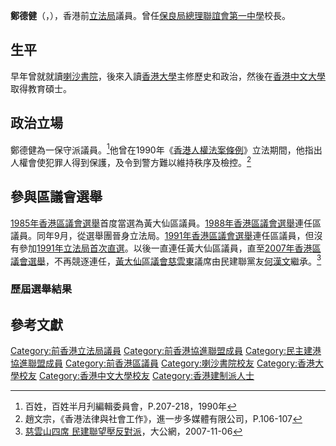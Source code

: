 {{Infobox_officeholder
| name = 鄭德健
|native_name      = Michael Cheng Tak-kin
| native_name_lang = en
| honorific-suffix = 
| image name = 
| width = 
| caption = 
| office2        = [[黃大仙區議會|黃大仙區議會]]議員
| constituency2  = 慈雲山南
| term_start2    = 1985年3月8日
| term_end2      = 1994年9月30日
| constituency3  = 慈雲南
| term_start3    = 1994年10月1日
| term_end3      = 1999年12月31日 
| constituency4  = [[慈雲東|慈雲東]]
| term_start4    = 2000年1月1日
| term_end4      = 2007年12月31日
| successor4     = 何漢文
|profession       = 
| image=
| office1 = [[立法局|香港立法局議員]]
| term_start1 = 1988年10月12日
| term_end1 = 1991年8月22日
| constituency1 = [[九龍東選區|黃大仙選舉團]]
| predecessor1 = [[林鉅成|林鉅成]]
| birth_date={{birth year and age|1938}}
| birth_place={{HKG-1910}}
| death_date=
| death_place=
| spouse =
| party=[[香港勵進會|勵進會]]（1980年代）<br>{{LDF/short}}（1990年－1997年）<br>{{HKPA/short}}（1997年－2005年）<br>{{DAB/short}}（2005年－）
}}
'''鄭德健'''{{JP}}（{{lang-en|Michael Cheng Tak-kin}}，{{bd|1938年}}），香港前[[立法局|立法局]]議員。曾任[[保良局總理聯誼會第一中學|保良局總理聯誼會第一中學]]校長。

==生平==
早年曾就就讀[[喇沙書院|喇沙書院]]，後來入讀[[香港大學|香港大學]]主修歷史和政治，然後在[[香港中文大學|香港中文大學]]取得教育碩士。

==政治立場==
鄭德健為一保守派議員。<ref>百姓，百姓半月刋編輯委員會，P.207-218，1990年</ref>他曾在1990年《[[香港人權法案條例|香港人權法案條例]]》立法期間，他指出人權會使犯罪人得到保護，及令到警方難以維持秩序及檢控。<ref>趙文宗，《香港法律與社會工作》，進一步多媒體有限公司，P.106-107</ref>

==參與區議會選舉==
[[1985年香港區議會選舉|1985年香港區議會選舉]]首度當選為黃大仙區議員。[[1988年香港區議會選舉|1988年香港區議會選舉]]連任區議員。同年9月，從選舉團晉身立法局。[[1991年香港區議會選舉|1991年香港區議會選舉]]連任區議員，但沒有參加[[1991年香港立法局選舉|1991年立法局首次直選]]。以後一直連任黃大仙區議員，直至[[2007年香港區議會選舉|2007年香港區議會選舉]]，不再競逐連任，[[黃大仙區議會|黃大仙區議會]][[慈雲東|慈雲東]]議席由民建聯黨友[[何漢文|何漢文]]繼承。<ref>[http://202.55.1.83/news/07/11/06/GW-819457.htm 慈雲山四席 民建聯望壓反對派]，大公網，2007-11-06</ref>

===歷屆選舉結果===
{{Election box begin |名稱=[[2003年香港區議會選舉結果#黃大仙區|2003年黃大仙區議會慈雲東選區]]}}
{{Election box candidate with party link
  |政黨   = 民主黨
  |編號   = ①
  |候選人 = 黃楚珊
  |票數   = 1,525
  |百分比 = 42.51
  |增減   = 
}}
{{Election box candidate with party link
  |政黨   = 港進聯
  |編號   = ②
  |候選人 = '''鄭德健'''
  |票數   = '''2,062'''
  |百分比 = '''57.49'''
  |增減   = 不適用
  |當選   = yes
}}
{{Election box majority
  |票數   = 537
  |百分比 = 14.97
  |增減   =  
}}
{{Election box end}}

{{Election box begin |名稱=[[1999年香港區議會選舉結果#黃大仙區|1999年黃大仙區議會慈雲東選區]]}}
{{Election box candidate with party link
  |政黨   = 港進聯
  |編號   = ①
  |候選人 = '''鄭德健'''
  |票數   = '''1,680'''
  |百分比 = '''77.24'''
  |增減   = 不適用
  |當選   = yes
}}
{{Election box candidate with party link
  |政黨   = 獨立
  |編號   = ②
  |候選人 = 霍佩儀
  |票數   = 495
  |百分比 = 22.76
  |增減   = 
}}
{{Election box majority
  |票數   = 1,185
  |百分比 = 54.48
  |增減   =  
}}
{{Election box end}}

{{Election box begin |名稱=[[1994年香港區議會選舉#黃大仙區|1994年黃大仙區議會慈雲南選區]]}}
{{Election box candidate with party link
  |政黨   = 自民聯
  |候選人 = '''鄭德健'''
  |票數   = '''自動當選'''
  |百分比 = 不適用
  |增減   = 不適用
  |當選   = yes
}}
{{Election box end}}

{{Election box begin |名稱=[[1991年香港區議會選舉#黃大仙區|1991年黃大仙區議會慈雲山南選區]]}}
{{Election box candidate with party link
  |政黨   = 自民聯
  |候選人 = '''鄭德健'''
  |票數   = '''1,906'''
  |百分比 = '''63.47'''
  |增減   = 不適用
  |當選   = yes
}}
{{Election box candidate with party link
  |政黨   = 獨立
  |候選人 = 李建中
  |票數   = 1,097
  |百分比 = 36.53
  |增減   = 
}}
{{Election box majority
  |票數   = 809
  |百分比 = 26.94
  |增減   =  
}}
{{Election box end}}

{{Election box begin |名稱=[[1988年香港區議會選舉#黃大仙區|1988年黃大仙區議會慈雲山南選區]]}}
{{Election box candidate with party link
  |政黨   = 香港勵進會
  |候選人 = '''鄭德健'''
  |票數   = '''2,280'''
  |百分比 = '''39.55'''
  |增減   = 不適用
  |當選   = yes
}}
{{Election box candidate with party link
  |政黨   = 獨立
  |候選人 = '''[[蔡六乘|蔡六乘]]'''
  |票數   = '''1,820'''
  |百分比 = '''31.57'''
  |增減   = 不適用
  |當選   = yes
}}
{{Election box candidate with party link
  |政黨   = 獨立
  |候選人 = 李建中
  |票數   = 1,665
  |百分比 = 28.88
  |增減   = 不適用
}}
{{Election box majority
  |票數   = 155
  |百分比 = 2.69
  |增減   =  
}}
{{Election box end}}

{{Election box begin |名稱=[[1985年香港區議會選舉#黃大仙區|1985年黃大仙區議會慈雲山南選區]]}}
{{Election box candidate with party link
  |政黨   = 香港勵進會
  |候選人 = '''鄭德健'''
  |票數   = '''3,472'''
  |百分比 = '''39.34'''
  |增減   = 不適用
  |當選   = yes
}}
{{Election box candidate with party link
  |政黨   = 香港公民協會
  |候選人 = '''李建中'''
  |票數   = '''2,268'''
  |百分比 = '''25.70'''
  |增減   = 不適用
  |當選   = yes
}}
{{Election box candidate with party link
  |政黨   = 獨立
  |候選人 = 莫蘇明
  |票數   = 1,214
  |百分比 = 13.75
  |增減   = 不適用
}}
{{Election box candidate with party link
  |政黨   = 獨立
  |候選人 = 鄺勵明
  |票數   = 1,136
  |百分比 = 12.87
  |增減   = 不適用
}}
{{Election box candidate with party link
  |政黨   = 獨立
  |候選人 = 關山
  |票數   = 736
  |百分比 = 8.34
  |增減   = 不適用
}}
{{Election box majority
  |票數   = 1,054
  |百分比 = 11.94
  |增減   =  
}}
{{Election box end}}

==參考文獻==
{{reflist}}

{{香港立法局議員 (1988-1991)}}
{{DEFAULTSORT:Cheng, Tak Kin}}
[[Category:前香港立法局議員|Category:前香港立法局議員]]
[[Category:前香港協進聯盟成員|Category:前香港協進聯盟成員]]
[[Category:民主建港協進聯盟成員|Category:民主建港協進聯盟成員]]
[[Category:前香港區議員|Category:前香港區議員]]
[[Category:喇沙書院校友|Category:喇沙書院校友]]
[[Category:香港大學校友|Category:香港大學校友]]
[[Category:香港中文大學校友|Category:香港中文大學校友]]
[[Category:香港建制派人士|Category:香港建制派人士]]